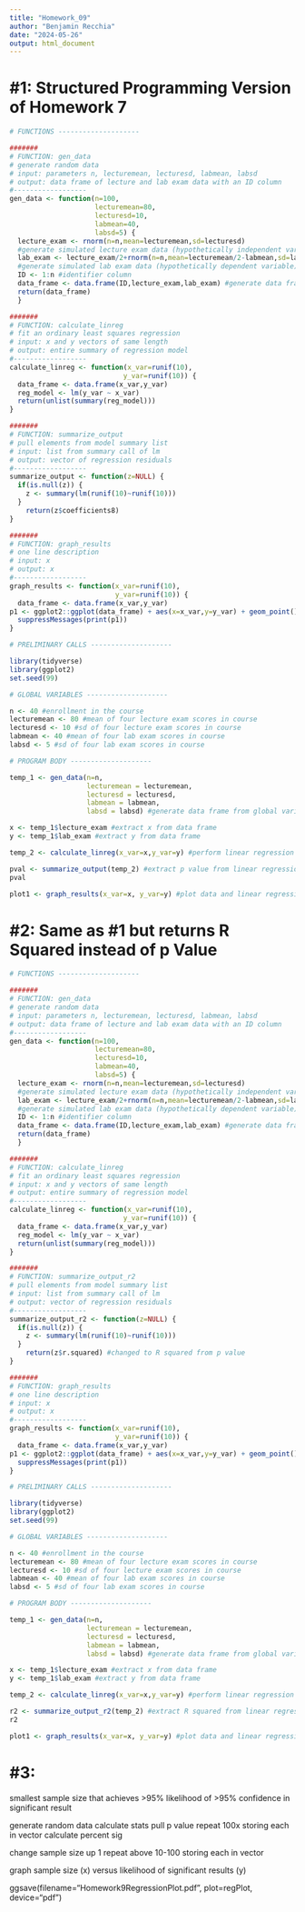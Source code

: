 ```yaml
---
title: "Homework_09"
author: "Benjamin Recchia"
date: "2024-05-26"
output: html_document
---
```


# #1: Structured Programming Version of Homework 7
```r
# FUNCTIONS --------------------

#######
# FUNCTION: gen_data
# generate random data
# input: parameters n, lecturemean, lecturesd, labmean, labsd
# output: data frame of lecture and lab exam data with an ID column
#------------------
gen_data <- function(n=100,
                     lecturemean=80,
                     lecturesd=10,
                     labmean=40,
                     labsd=5) {
  lecture_exam <- rnorm(n=n,mean=lecturemean,sd=lecturesd)
  #generate simulated lecture exam data (hypothetically independent variable)
  lab_exam <- lecture_exam/2+rnorm(n=n,mean=lecturemean/2-labmean,sd=labsd)
  #generate simulated lab exam data (hypothetically dependent variable) from lecture exam data. Lab exams are half as many points as lecture exams, and I introduced some random normal variation based on the sd of the lab exam scores.
  ID <- 1:n #identifier column
  data_frame <- data.frame(ID,lecture_exam,lab_exam) #generate data frame
  return(data_frame)
  }

#######
# FUNCTION: calculate_linreg
# fit an ordinary least squares regression
# input: x and y vectors of same length
# output: entire summary of regression model
#------------------
calculate_linreg <- function(x_var=runif(10),
                            y_var=runif(10)) {
  data_frame <- data.frame(x_var,y_var)
  reg_model <- lm(y_var ~ x_var)
  return(unlist(summary(reg_model)))
}

#######
# FUNCTION: summarize_output
# pull elements from model summary list
# input: list from summary call of lm
# output: vector of regression residuals
#------------------
summarize_output <- function(z=NULL) {
  if(is.null(z)) {
    z <- summary(lm(runif(10)~runif(10)))
  }
    return(z$coefficients8)
}

#######
# FUNCTION: graph_results
# one line description
# input: x
# output: x
#------------------
graph_results <- function(x_var=runif(10),
                          y_var=runif(10)) {
  data_frame <- data.frame(x_var,y_var)
p1 <- ggplot2::ggplot(data_frame) + aes(x=x_var,y=y_var) + geom_point() + stat_smooth(method="lm")
  suppressMessages(print(p1))
}

# PRELIMINARY CALLS --------------------

library(tidyverse)
library(ggplot2)
set.seed(99)

# GLOBAL VARIABLES --------------------

n <- 40 #enrollment in the course
lecturemean <- 80 #mean of four lecture exam scores in course
lecturesd <- 10 #sd of four lecture exam scores in course
labmean <- 40 #mean of four lab exam scores in course
labsd <- 5 #sd of four lab exam scores in course

# PROGRAM BODY --------------------

temp_1 <- gen_data(n=n,
                   lecturemean = lecturemean,
                   lecturesd = lecturesd,
                   labmean = labmean,
                   labsd = labsd) #generate data frame from global variables

x <- temp_1$lecture_exam #extract x from data frame
y <- temp_1$lab_exam #extract y from data frame

temp_2 <- calculate_linreg(x_var=x,y_var=y) #perform linear regression

pval <- summarize_output(temp_2) #extract p value from linear regression stats
pval

plot1 <- graph_results(x_var=x, y_var=y) #plot data and linear regression
```

# #2: Same as #1 but returns R Squared instead of p Value
```r
# FUNCTIONS --------------------

#######
# FUNCTION: gen_data
# generate random data
# input: parameters n, lecturemean, lecturesd, labmean, labsd
# output: data frame of lecture and lab exam data with an ID column
#------------------
gen_data <- function(n=100,
                     lecturemean=80,
                     lecturesd=10,
                     labmean=40,
                     labsd=5) {
  lecture_exam <- rnorm(n=n,mean=lecturemean,sd=lecturesd)
  #generate simulated lecture exam data (hypothetically independent variable)
  lab_exam <- lecture_exam/2+rnorm(n=n,mean=lecturemean/2-labmean,sd=labsd)
  #generate simulated lab exam data (hypothetically dependent variable) from lecture exam data. Lab exams are half as many points as lecture exams, and I introduced some random normal variation based on the sd of the lab exam scores.
  ID <- 1:n #identifier column
  data_frame <- data.frame(ID,lecture_exam,lab_exam) #generate data frame
  return(data_frame)
  }

#######
# FUNCTION: calculate_linreg
# fit an ordinary least squares regression
# input: x and y vectors of same length
# output: entire summary of regression model
#------------------
calculate_linreg <- function(x_var=runif(10),
                            y_var=runif(10)) {
  data_frame <- data.frame(x_var,y_var)
  reg_model <- lm(y_var ~ x_var)
  return(unlist(summary(reg_model)))
}

#######
# FUNCTION: summarize_output_r2
# pull elements from model summary list
# input: list from summary call of lm
# output: vector of regression residuals
#------------------
summarize_output_r2 <- function(z=NULL) {
  if(is.null(z)) {
    z <- summary(lm(runif(10)~runif(10)))
  }
    return(z$r.squared) #changed to R squared from p value
}

#######
# FUNCTION: graph_results
# one line description
# input: x
# output: x
#------------------
graph_results <- function(x_var=runif(10),
                          y_var=runif(10)) {
  data_frame <- data.frame(x_var,y_var)
p1 <- ggplot2::ggplot(data_frame) + aes(x=x_var,y=y_var) + geom_point() + stat_smooth(method="lm")
  suppressMessages(print(p1))
}

# PRELIMINARY CALLS --------------------

library(tidyverse)
library(ggplot2)
set.seed(99)

# GLOBAL VARIABLES --------------------

n <- 40 #enrollment in the course
lecturemean <- 80 #mean of four lecture exam scores in course
lecturesd <- 10 #sd of four lecture exam scores in course
labmean <- 40 #mean of four lab exam scores in course
labsd <- 5 #sd of four lab exam scores in course

# PROGRAM BODY --------------------

temp_1 <- gen_data(n=n,
                   lecturemean = lecturemean,
                   lecturesd = lecturesd,
                   labmean = labmean,
                   labsd = labsd) #generate data frame from global variables

x <- temp_1$lecture_exam #extract x from data frame
y <- temp_1$lab_exam #extract y from data frame

temp_2 <- calculate_linreg(x_var=x,y_var=y) #perform linear regression

r2 <- summarize_output_r2(temp_2) #extract R squared from linear regression stats
r2

plot1 <- graph_results(x_var=x, y_var=y) #plot data and linear regression
```

# #3:

smallest sample size that achieves >95% likelihood of >95% confidence in significant result

generate random data
calculate stats
pull p value
repeat 100x storing each in vector
calculate percent sig

change sample size up 1
repeat above 10-100 storing each in vector

graph sample size (x) versus likelihood of significant results (y)



ggsave(filename="Homework9RegressionPlot.pdf",
       plot=regPlot,
       device="pdf")